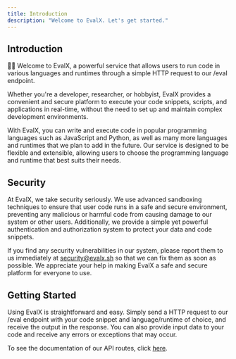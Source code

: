 ```yaml
---
title: Introduction
description: "Welcome to EvalX. Let's get started."
---
```


## Introduction

🚀✨ Welcome to EvalX, a powerful service that allows users to run code in various languages and runtimes through a simple HTTP request to our /eval endpoint. 

Whether you're a developer, researcher, or hobbyist, EvalX provides a convenient and secure platform to execute your code snippets, scripts, and applications in real-time, without the need to set up and maintain complex development environments.

With EvalX, you can write and execute code in popular programming languages such as JavaScript and Python, as well as many more languages and runtimes that we plan to add in the future. Our service is designed to be flexible and extensible, allowing users to choose the programming language and runtime that best suits their needs.

## Security

At EvalX, we take security seriously. We use advanced sandboxing techniques to ensure that user code runs in a safe and secure environment, preventing any malicious or harmful code from causing damage to our system or other users. Additionally, we provide a simple yet powerful authentication and authorization system to protect your data and code snippets.

If you find any security vulnerabilities in our system, please report them to us immediately at security@evalx.sh so that we can fix them as soon as possible. We appreciate your help in making EvalX a safe and secure platform for everyone to use.

## Getting Started

Using EvalX is straightforward and easy. Simply send a HTTP request to our /eval endpoint with your code snippet and language/runtime of choice, and receive the output in the response. You can also provide input data to your code and receive any errors or exceptions that may occur.

To see the documentation of our API routes, click [here](/api-reference/authentication).
